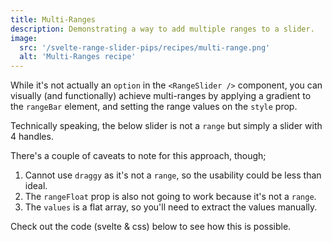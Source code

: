 ```yaml
---
title: Multi-Ranges
description: Demonstrating a way to add multiple ranges to a slider.
image:
  src: '/svelte-range-slider-pips/recipes/multi-range.png'
  alt: 'Multi-Ranges recipe'
---
```







While it's not actually an `option` in the `<RangeSlider />` component, you can 
visually (and functionally) achieve multi-ranges by applying a gradient to the
`rangeBar` element, and setting the range values on the `style` prop.

Technically speaking, the below slider is not a `range` but simply a slider with
4 handles.

<Demo name="Multi-Range" panel="svelte" client:visible dark="auto">
  <MultiRange client:visible />
</Demo>

There's a couple of caveats to note for this approach, though;
1) Cannot use `draggy` as it's not a `range`, so the usability could be less than ideal.
2) The `rangeFloat` prop is also not going to work because it's not a `range`.
3) The `values` is a flat array, so you'll need to extract the values manually.

<Info>Check out the code (svelte & css) below to see how this is possible.</Info>

<Demo panel="svelte" client:visible>
  <Code slot="svelte" code={cleanImport(MultiRangeRaw)} lang="svelte" />
  <Code slot="css" code={MultiRangeCss} lang="css" />
</Demo>
